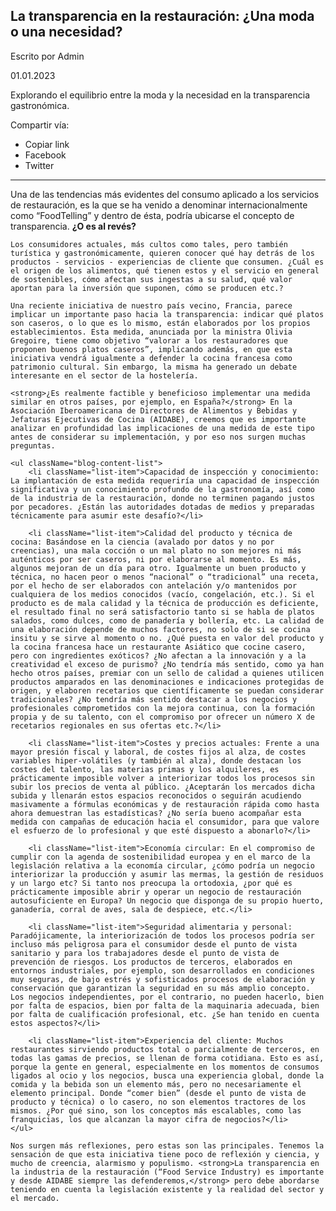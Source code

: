 
<h2 className="blog-post-title">La transparencia en la restauración: ¿Una moda o una necesidad?</h2>
<div className="credits">
    <p className="written-by">Escrito por Admin</p>
    <p className="post-date">01.01.2023</p>
</div>

<BlogImg src="/post-1.jpg" alt="" />
<p className="post-epigraph">Explorando el equilibrio entre la moda y la necesidad en la transparencia gastronómica.</p>
<div className="share-list-cont">
    <p>Compartir vía:</p>
    <ul className="share-list">
        <li>Copiar link</li>
        <li>Facebook</li>
        <li>Twitter</li>
    </ul>
</div>

<hr />

<div className="content-wrapper">
    Una de las tendencias más evidentes del consumo aplicado a los servicios de restauración, es la que se ha venido a denominar internacionalmente como “FoodTelling” y dentro de ésta, podría ubicarse el concepto de transparencia. <strong>¿O es al revés?</strong>

    Los consumidores actuales, más cultos como tales, pero también turística y gastronómicamente, quieren conocer qué hay detrás de los productos - servicios - experiencias de cliente que consumen. ¿Cuál es el origen de los alimentos, qué tienen estos y el servicio en general de sostenibles, cómo afectan sus ingestas a su salud, qué valor aportan para la inversión que suponen, cómo se producen etc.?

    Una reciente iniciativa de nuestro país vecino, Francia, parece implicar un importante paso hacia la transparencia: indicar qué platos son caseros, o lo que es lo mismo, están elaborados por los propios establecimientos. Esta medida, anunciada por la ministra Olivia Gregoire, tiene como objetivo “valorar a los restauradores que proponen buenos platos caseros”, implicando además, en que esta iniciativa vendrá igualmente a defender la cocina francesa como patrimonio cultural. Sin embargo, la misma ha generado un debate interesante en el sector de la hostelería.

    <strong>¿Es realmente factible y beneficioso implementar una medida similar en otros países, por ejemplo, en España?</strong> En la Asociación Iberoamericana de Directores de Alimentos y Bebidas y Jefaturas Ejecutivas de Cocina (AIDABE), creemos que es importante analizar en profundidad las implicaciones de una medida de este tipo antes de considerar su implementación, y por eso nos surgen muchas preguntas.

    <ul className="blog-content-list">
        <li className="list-item">Capacidad de inspección y conocimiento: La implantación de esta medida requeriría una capacidad de inspección significativa y un conocimiento profundo de la gastronomía, así como de la industria de la restauración, donde no terminen pagando justos por pecadores. ¿Están las autoridades dotadas de medios y preparadas técnicamente para asumir este desafío?</li>

        <li className="list-item">Calidad del producto y técnica de cocina: Basándose en la ciencia (avalado por datos y no por creencias), una mala cocción o un mal plato no son mejores ni más auténticos por ser caseros, ni por elaborarse al momento. Es más, algunos mejoran de un día para otro. Igualmente un buen producto y técnica, no hacen peor o menos “nacional” o “tradicional” una receta, por el hecho de ser elaborados con antelación y/o mantenidos por cualquiera de los medios conocidos (vacío, congelación, etc.). Si el producto es de mala calidad y la técnica de producción es deficiente, el resultado final no será satisfactorio tanto si se habla de platos salados, como dulces, como de panadería y bollería, etc. La calidad de una elaboración depende de muchos factores, no solo de si se cocina insitu y se sirve al momento o no. ¿Qué puesta en valor del producto y la cocina francesa hace un restaurante Asiático que cocine casero, pero con ingredientes exóticos? ¿No afectan a la innovación y a la creatividad el exceso de purismo? ¿No tendría más sentido, como ya han hecho otros países, premiar con un sello de calidad a quienes utilicen productos amparados en las denominaciones e indicaciones protegidas de origen, y elaboren recetarios que científicamente se puedan considerar tradicionales? ¿No tendría más sentido destacar a los negocios y profesionales comprometidos con la mejora continua, con la formación propia y de su talento, con el compromiso por ofrecer un número X de recetarios regionales en sus ofertas etc.?</li>

        <li className="list-item">Costes y precios actuales: Frente a una mayor presión fiscal y laboral, de costes fijos al alza, de costes variables hiper-volátiles (y también al alza), donde destacan los costes del talento, las materias primas y los alquileres, es prácticamente imposible volver a interiorizar todos los procesos sin subir los precios de venta al público. ¿Aceptarán los mercados dicha subida y llenarán estos espacios reconocidos o seguirán acudiendo masivamente a fórmulas económicas y de restauración rápida como hasta ahora demuestran las estadísticas? ¿No sería bueno acompañar esta medida con campañas de educación hacia el consumidor, para que valore el esfuerzo de lo profesional y que esté dispuesto a abonarlo?</li>

        <li className="list-item">Economía circular: En el compromiso de cumplir con la agenda de sostenibilidad europea y en el marco de la legislación relativa a la economía circular, ¿cómo podría un negocio interiorizar la producción y asumir las mermas, la gestión de residuos y un largo etc? Si tanto nos preocupa la ortodoxia, ¿por qué es prácticamente imposible abrir y operar un negocio de restauración autosuficiente en Europa? Un negocio que disponga de su propio huerto, ganadería, corral de aves, sala de despiece, etc.</li>

        <li className="list-item">Seguridad alimentaria y personal: Paradójicamente, la interiorización de todos los procesos podría ser incluso más peligrosa para el consumidor desde el punto de vista sanitario y para los trabajadores desde el punto de vista de prevención de riesgos. Los productos de terceros, elaborados en entornos industriales, por ejemplo, son desarrollados en condiciones muy seguras, de bajo estrés y sofisticados procesos de elaboración y conservación que garantizan la seguridad en su más amplio concepto. Los negocios independientes, por el contrario, no pueden hacerlo, bien por falta de espacios, bien por falta de la maquinaria adecuada, bien por falta de cualificación profesional, etc. ¿Se han tenido en cuenta estos aspectos?</li>

        <li className="list-item">Experiencia del cliente: Muchos restaurantes sirviendo productos total o parcialmente de terceros, en todas las gamas de precios, se llenan de forma cotidiana. Esto es así, porque la gente en general, especialmente en los momentos de consumos ligados al ocio y los negocios, busca una experiencia global, donde la comida y la bebida son un elemento más, pero no necesariamente el elemento principal. Donde “comer bien” (desde el punto de vista de producto y técnica) o lo casero, no son elementos tractores de los mismos. ¿Por qué sino, son los conceptos más escalables, como las franquicias, los que alcanzan la mayor cifra de negocios?</li>
    </ul>

    Nos surgen más reflexiones, pero estas son las principales. Tenemos la sensación de que esta iniciativa tiene poco de reflexión y ciencia, y mucho de creencia, alarmismo y populismo. <strong>La transparencia en la industria de la restauración (“Food Service Industry) es importante y desde AIDABE siempre las defenderemos,</strong> pero debe abordarse teniendo en cuenta la legislación existente y la realidad del sector y el mercado.
</div>


